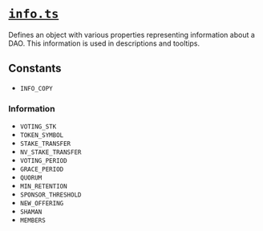 # [`info.ts`](https://github.com/HausDAO/daohaus-monorepo/blob/develop/libs/common-utilities/src/content/info.ts)

Defines an object with various properties representing information about a DAO. This information is used in descriptions and tooltips.

## Constants

- `INFO_COPY`

### Information

- `VOTING_STK`
- `TOKEN_SYMBOL`
- `STAKE_TRANSFER`
- `NV_STAKE_TRANSFER`
- `VOTING_PERIOD`
- `GRACE_PERIOD`
- `QUORUM`
- `MIN_RETENTION`
- `SPONSOR_THRESHOLD`
- `NEW_OFFERING`
- `SHAMAN`
- `MEMBERS`
